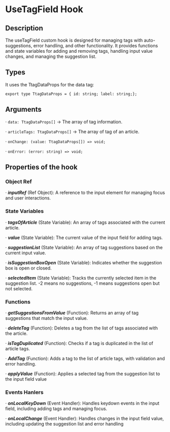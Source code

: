 
<Meta title="Fields/TagField/UseTagField" />

# UseTagField Hook

## Description

<p>
  The useTagField custom hook is designed for managing tags with
  auto-suggestions, error handling, and other functionality. It provides
  functions and state variables for adding and removing tags, handling input
  value changes, and managing the suggestion list.
</p>

## Types

It uses the TtagDataProps for the data tag:

`export type TtagDataProps = { id: string; label: string;};`

## Arguments

· `data: TtagDataProps[]` -> The array of tag information.

· `articleTags: TtagDataProps[]` -> The array of tag of an article.

· `onChange: (value: TtagDataProps[]) => void;`

· `onError: (error: string) => void;`

## Properties of the hook

### Object Ref

· **_inputRef_** (Ref Object): A reference to the input element for managing focus and user interactions.

### State Variables

· **_tagsOfArticle_** (State Variable): An array of tags associated with the current article.

· **_value_** (State Variable): The current value of the input field for adding tags.

· **_suggestionList_** (State Variable): An array of tag suggestions based on the current input value.

· **_isSuggestionBoxOpen_** (State Variable): Indicates whether the suggestion box is open or closed.

· **_selectedItem_** (State Variable): Tracks the currently selected item in the suggestion list. -2 means no suggestions, -1 means suggestions open but not selected.

### Functions

· **_getSuggestionsFromValue_** (Function): Returns an array of tag suggestions that match the input value.

· **_deleteTag_** (Function): Deletes a tag from the list of tags associated with the article.

· **_isTagDuplicated_** (Function): Checks if a tag is duplicated in the list of article tags.

· **_AddTag_** (Function): Adds a tag to the list of article tags, with validation and error handling.

· **_applyValue_** (Function): Applies a selected tag from the suggestion list to the input field value

### Events Hanlers

· **_onLocalKeyDown_** (Event Handler): Handles keydown events in the input field, including adding tags and managing focus.

· **_onLocalChange_** (Event Handler): Handles changes in the input field value, including updating the suggestion list and error handling
